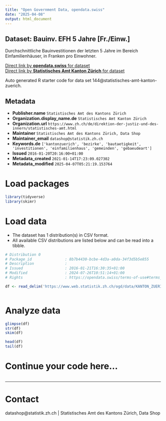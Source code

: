 ```yaml
---
title: "Open Government Data, opendata.swiss"
date: "2025-04-08"
output: html_document
---
```


## Dataset: Bauinv. EFH 5 Jahre [Fr./Einw.]

Durchschnittliche Bauinvestitionen der letzten 5 Jahre im Bereich Einfamilienhäuser, in Franken pro Einwohner.

[Direct link by **opendata.swiss** for dataset](https://opendata.swiss/de/dataset/bauinv-efh-5-jahre-fr-einw)<br>
[Direct link by **Statistisches Amt Kanton Zürich** for dataset](https://www.zh.ch/de/politik-staat/gemeinden/gemeindeportraet.html)

Auto generated R starter code for data set 144@statistisches-amt-kanton-zuerich.

## Metadata

- **Publisher.name** `Statistisches Amt des Kantons Zürich`
- **Organization.display_name.de** `Statistisches Amt Kanton Zürich`
- **Organization.url** `https://www.zh.ch/de/direktion-der-justiz-und-des-innern/statistisches-amt.html`
- **Maintainer** `Statistisches Amt des Kantons Zürich, Data Shop`
- **Maintainer_email** `datashop@statistik.zh.ch`
- **Keywords.de** `['kantonzuerich', 'bezirke', 'bautaetigkeit', 'investitionen', 'einfamilienhaus', 'gemeinden', 'gebaeudeart']`
- **Issued** `2016-01-20T20:16:00+01:00`
- **Metadata_created** `2021-01-14T17:23:09.027302`
- **Metadata_modified** `2025-04-07T05:21:19.153764`


# Load packages

```r

library(tidyverse)
library(skimr)

```

# Load data

-   The dataset has 1 distribution(s) in CSV format.
-   All available CSV distributions are listed below and can be read into a tibble.

```r

# Distribution 0
# Package_id               : 8b7b4430-bcbe-4d3a-a0da-34f3d5b5e855
# Description              : 
# Issued                   : 2016-01-21T16:30:35+01:00
# Modified                 : 2024-07-26T10:51:14+01:00
# Rights                   : https://opendata.swiss/terms-of-use#terms_by

df <- read_delim('https://www.web.statistik.zh.ch/ogd/data/KANTON_ZUERICH_172.csv')



```

# Analyze data

```r

glimpse(df)
str(df)
skim(df)

head(df)
tail(df)

```

# Continue your code here...

```r

```

------------------------------------------------------------------------

# Contact

datashop@statistik.zh.ch | Statistisches Amt des Kantons Zürich, Data Shop
